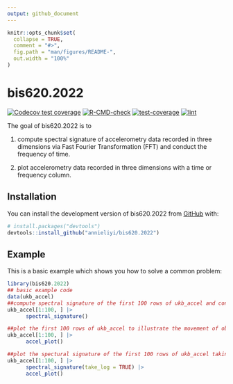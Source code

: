```yaml
---
output: github_document
---
```


<!-- README.md is generated from README.Rmd. Please edit that file -->

```r
knitr::opts_chunk$set(
  collapse = TRUE,
  comment = "#>",
  fig.path = "man/figures/README-",
  out.width = "100%"
)
```

# bis620.2022

<!-- badges: start -->
[![Codecov test coverage](https://codecov.io/gh/annieliyi/bis620.2022/branch/main/graph/badge.svg)](https://app.codecov.io/gh/annieliyi/bis620.2022?branch=main)
[![R-CMD-check](https://github.com/annieliyi/bis620.2022/actions/workflows/R-CMD-check.yaml/badge.svg)](https://github.com/annieliyi/bis620.2022/actions/workflows/R-CMD-check.yaml)
[![test-coverage](https://github.com/annieliyi/bis620.2022/actions/workflows/test-coverage.yaml/badge.svg)](https://github.com/annieliyi/bis620.2022/actions/workflows/test-coverage.yaml)
[![lint](https://github.com/annieliyi/bis620.2022/actions/workflows/lint.yaml/badge.svg)](https://github.com/annieliyi/bis620.2022/actions/workflows/lint.yaml)
<!-- badges: end -->

The goal of bis620.2022 is to 

(1) compute spectral signature of accelerometry data recorded in three dimensions via Fast Fourier Transformation (FFT) and conduct the frequency of time.

(2) plot accelerometry data recorded in three dimensions with a time or frequency column.

## Installation

You can install the development version of bis620.2022 from [GitHub](https://github.com/) with:

``` r
# install.packages("devtools")
devtools::install_github("annieliyi/bis620.2022")
```

## Example

This is a basic example which shows you how to solve a common problem:

```r
library(bis620.2022)
## basic example code
data(ukb_accel)
##compute spectral signature of the first 100 rows of ukb_accel and conduct frequency from time
ukb_accel[1:100, ] |>
      spectral_signature()

##plot the first 100 rows of ukb_accel to illustrate the movement of object against time
ukb_accel[1:100, ] |>
      accel_plot()

##plot the spectural signature of the first 100 rows of ukb_accel taking logarithm against frequency
ukb_accel[1:100, ] |>
      spectral_signature(take_log = TRUE) |>
      accel_plot()
```
